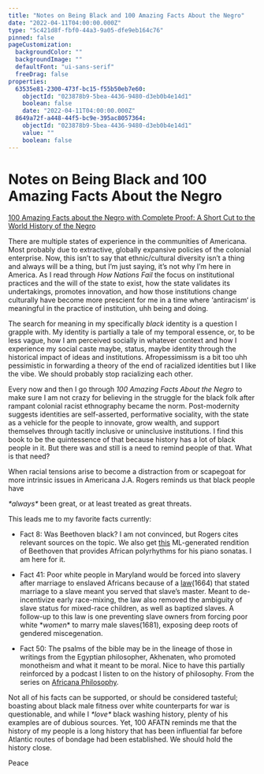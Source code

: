 ```yaml
---
title: "Notes on Being Black and 100 Amazing Facts About the Negro"
date: "2022-04-11T04:00:00.000Z"
type: "5c421d8f-fbf0-44a3-9a05-dfe9eb164c76"
pinned: false
pageCustomization:
  backgroundColor: ""
  backgroundImage: ""
  defaultFont: "ui-sans-serif"
  freeDrag: false
properties:
  63535e81-2300-473f-bc15-f55b50eb7e60:
    objectId: "023878b9-5bea-4436-9480-d3eb0b4e14d1"
    boolean: false
    date: "2022-04-11T04:00:00.000Z"
  8649a72f-a448-44f5-bc9e-395ac8057364:
    objectId: "023878b9-5bea-4436-9480-d3eb0b4e14d1"
    value: ""
    boolean: false
---
```


# Notes on Being Black and 100 Amazing Facts About the Negro

[100 Amazing Facts about the Negro with Complete Proof: A Short Cut to the World History of the Negro](https://www.goodreads.com/book/show/338377.100_Amazing_Facts_about_the_Negro_with_Complete_Proof)

There are multiple states of experience in the communities of Americana. Most probably due to extractive, globally expansive policies of the colonial enterprise. Now, this isn’t to say that ethnic/cultural diversity isn’t a thing and always will be a thing, but I’m just saying, it’s not why I’m here in America. As I read through _How Nations Fail_ the focus on institutional practices and the will of the state to exist, how the state validates its undertakings, promotes innovation, and how those institutions change culturally have become more prescient for me in a time where ‘antiracism‘ is meaningful in the practice of institution, uhh being and doing.

The search for meaning in my specifically _black_ identity is a question I grapple with. My identity is partially a tale of my temporal essence, or, to be less vague, how I am perceived socially in whatever context and how I experience my social caste maybe, status, maybe identity through the historical impact of ideas and institutions. Afropessimissm is a bit too uhh pessimistic in forwarding a theory of the end of racialized identities but I like the vibe. We should probably stop racializing each other.

Every now and then I go through _100 Amazing Facts About the Negro_ to make sure I am not crazy for believing in the struggle for the black folk after rampant colonial racist ethnography became the norm. Post-modernity suggests identities are self-asserted, performative sociality, with the state as a vehicle for the people to innovate, grow wealth, and support themselves through tacitly inclusive or uninclusive institutions. I find this book to be the quintessence of that because history has a lot of black people in it. But there was and still is a need to remind people of that. What is that need?

When racial tensions arise to become a distraction from or scapegoat for more intrinsic issues in Americana J.A. Rogers reminds us that black people have

_\*always\*_ been great, or at least treated as great threats.

This leads me to my favorite facts currently:

- Fact 8: Was Beethoven black? I am not convinced, but Rogers cites relevant sources on the topic. We also get [this](https://beethovenwasafrican.bandcamp.com/album/beethoven-was-african) ML-generated rendition of Beethoven that provides African polyrhythms for his piano sonatas. I am here for it.

- Fact 41: Poor white people in Maryland would be forced into slavery after marriage to enslaved Africans because of a [law](https://msa.maryland.gov/msa/speccol/)(1664) that stated marriage to a slave meant you served that slave’s master. Meant to de-incentivize early race-mixing, the law also removed the ambiguity of slave status for mixed-race children, as well as baptized slaves. A follow-up to this law is one preventing slave owners from forcing poor white \*_women_\* to marry male slaves(1681), exposing deep roots of gendered miscegenation.

- Fact 50: The psalms of the bible may be in the lineage of those in writings from the Egyptian philosopher, Akhenaten, who promoted monotheism and what it meant to be moral. Nice to have this partially reinforced by a podcast I listen to on the history of philosophy. From the series on [Africana Philosophy](https://historyofphilosophy.net/egypt).

Not all of his facts can be supported, or should be considered tasteful; boasting about black male fitness over white counterparts for war is questionable, and while I _\*love\*_ black washing history, plenty of his examples are of dubious sources. Yet, 100 AFATN reminds me that the history of my people is a long history that has been influential far before Atlantic routes of bondage had been established. We should hold the history close.

Peace
